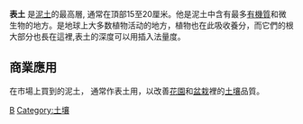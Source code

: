'''表土''' 是[[泥土|泥土]]的最高層, 通常在頂部15至20厘米。他是泥土中含有最多[[有機質|有機質]]和微生物的地方。是地球上大多数植物活动的地方，植物也在此吸收養分，而它們的根大部分也長在這裡,表土的深度可以用插入法量度。

== 商業應用 ==
在市場上買到的泥土， 通常作表土用，以改善[[花園|花園]]和[[盆栽|盆栽]]裡的[[土壤|土壤]]品質。

{{Nature-stub}}

[[Category:农学|B]]
[[Category:土壤|Category:土壤]]